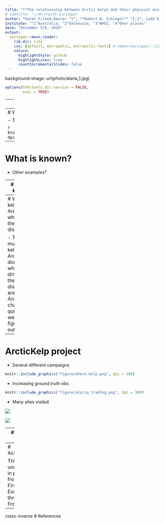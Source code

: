 ```yaml
---
title: "**The relationship between Arctic kelps and their physical environment**"
# subtitle: "⚔<br/>with xaringan"
author: "Karen Filbee-Dexter ^1^, **Robert W. Schlegel** ^2,3^, Ladd E. Johnson^4^, CJ Mundy^5^, Kathleen MacGregor^6^, Philippe Archambault^7^"
institute: "^1^Australia, ^2^Dalhousie, ^3^WHOI, ^4^Oher places"
date: "December 5th, 2019"
output:
  xaringan::moon_reader:
    lib_dir: libs
    css: [default, metropolis, metropolis-fonts] # names(xaringan:::list_css()) # Built-in options
    nature:
      highlightStyle: github
      highlightLines: true
      countIncrementalSlides: false
---
```

background-image: url(photo/alaria_1.jpg)

```r
options(htmltools.dir.version = FALSE, 
        eval = TRUE)
```

---
class: left
# What is known?

- Little is known of kelp in the Arctic

```r
knitr::include_graphics("figure/kelp_question.png", dpi = 200)
```

---
# What is known?

- Trading in Alaria along Baffin Island coast

```r
knitr::include_graphics("figure/alaria_trading.png", dpi = 300)
```

---
# What is known?

- Other examples?

---
# What is known?

- There should be other Laminariales sp.

```r
knitr::include_graphics("figure/where_kelp.png", dpi = 300)
```

---
# Where are kelp in the Arctic and what drives their distribution?

- There must be kelp in the Arctic
- We don't know what the drivers of their distributions are
- The Arctic is changing quickly so we should figure this out ASAP

---
# ArcticKelp project

- Several different campaigns

```r
knitr::include_graphics("figure/where_kelp.png", dpi = 300)
```

- Increasing ground truth obs

```r
knitr::include_graphics("figure/alaria_trading.png", dpi = 300)
```

- Many sites visited

![](figure/study_site_labels.png)

![](figure/study_site_mean_cover.png)


---
# Environmental conditions

## NAPA model - abiotic

## Bio-Oracle - biotic

# Modelling distribution

## RF steps
    
Which variables are important

# Results

Show general kelp cover
Drop Alaria if necessary

## Map

## Coastal stretch

## Error around predictions
Where in the errors are the distribution

---
# Acknowledgements

This research was undertaken thanks in part to funding from the Canada First Research Excellence Fund, through the Ocean Frontier Institute.

---
class: inverse
# References

<!-- --- -->
<!-- background-image: url(photo/agarum_1.JPG) -->
<!-- background-position: 50% 50% -->
<!-- class: center, bottom, inverse -->

<!-- --- -->
<!-- background-image: url(photo/agarum_1.JPG) -->
<!-- background-size: cover -->
<!-- class: center, bottom, inverse -->

<!-- --- -->

<!--   # R Plots -->

<!--   ```{r cars, fig.height=4, dev='svg'} -->
<!-- par(mar = c(4, 4, 1, .1)) -->
<!-- plot(cars, pch = 19, col = 'darkgray', las = 1) -->
<!-- abline(fit, lwd = 2) -->
<!-- ``` -->

<!-- --- -->

<!--   # Tables -->

<!--   If you want to generate a table, make sure it is in the HTML format (instead of Markdown or other formats), e.g., -->

<!-- ```{r} -->
<!-- knitr::kable(head(iris), format = 'html') -->
<!-- ``` -->

<!-- --- -->

<!--   ```{r out.width='100%', fig.height=6, eval=require('leaflet')} -->
<!-- library(leaflet) -->
<!-- leaflet() %>% addTiles() %>% setView(-93.65, 42.0285, zoom = 17) -->
<!-- ``` -->

<!-- --- -->

<!--   ```{r eval=require('DT'), tidy=FALSE} -->
<!-- DT::datatable( -->
<!--   head(iris, 10), -->
<!--   fillContainer = FALSE, options = list(pageLength = 8) -->
<!-- ) -->
<!-- ``` -->

